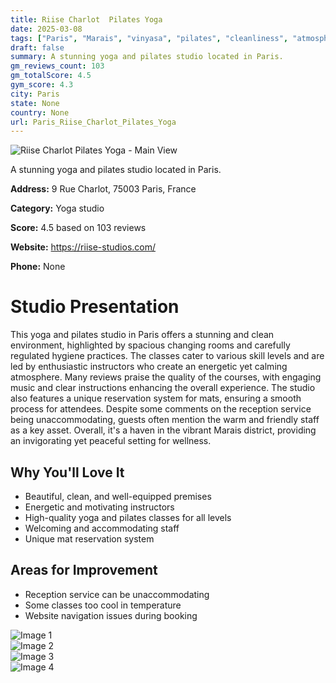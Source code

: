 ```yaml
---
title: Riise Charlot  Pilates Yoga
date: 2025-03-08
tags: ["Paris", "Marais", "vinyasa", "pilates", "cleanliness", "atmosphere", "Paris"]  
draft: false
summary: A stunning yoga and pilates studio located in Paris.
gm_reviews_count: 103
gm_totalScore: 4.5
gym_score: 4.3
city: Paris
state: None
country: None
url: Paris_Riise_Charlot_Pilates_Yoga
---
```


<div className="aspect-[16/9] relative my-8">
  <img 
    src="https://lh5.googleusercontent.com/p/AF1QipPSZu851e8UJZZcwHbe3Fvz9V0CwHn6IRDgYtpS=w1920-h1080-k-no"
    alt="Riise Charlot  Pilates Yoga - Main View"
    className="object-cover absolute inset-0 w-full h-full rounded-lg"
  />
</div>

A stunning yoga and pilates studio located in Paris.

**Address:** 9 Rue Charlot, 75003 Paris, France

**Category:** Yoga studio

**Score:** 4.5 based on 103 reviews

**Website:** https://riise-studios.com/

**Phone:** None

# Studio Presentation

This yoga and pilates studio in Paris offers a stunning and clean environment, highlighted by spacious changing rooms and carefully regulated hygiene practices. The classes cater to various skill levels and are led by enthusiastic instructors who create an energetic yet calming atmosphere. Many reviews praise the quality of the courses, with engaging music and clear instructions enhancing the overall experience. The studio also features a unique reservation system for mats, ensuring a smooth process for attendees. Despite some comments on the reception service being unaccommodating, guests often mention the warm and friendly staff as a key asset. Overall, it's a haven in the vibrant Marais district, providing an invigorating yet peaceful setting for wellness.

## Why You'll Love It

- Beautiful, clean, and well-equipped premises
- Energetic and motivating instructors
- High-quality yoga and pilates classes for all levels
- Welcoming and accommodating staff
- Unique mat reservation system

## Areas for Improvement

- Reception service can be unaccommodating
- Some classes too cool in temperature
- Website navigation issues during booking

<div className="grid grid-cols-1 xl:grid-cols-2 gap-4 my-8">
<div className="aspect-[4/3] relative"><img src="https://lh5.googleusercontent.com/p/AF1QipNWtOfcfGlODQuVqkm1BHIEBVUrmWRhnIzy_EBK=w1920-h1080-k-no" alt="Image 1" className="object-cover absolute inset-0 w-full h-full rounded-lg" /></div>
<div className="aspect-[4/3] relative"><img src="https://lh5.googleusercontent.com/p/AF1QipPsByk5d-_uz6qBRq7F57z5igG_edhiiD6vlzng=w1920-h1080-k-no" alt="Image 2" className="object-cover absolute inset-0 w-full h-full rounded-lg" /></div>
<div className="aspect-[4/3] relative"><img src="https://lh5.googleusercontent.com/p/AF1QipNUV2l2LC-egYPR5yhhTsFy7aEuXSxd8rwb1wLV=w1920-h1080-k-no" alt="Image 3" className="object-cover absolute inset-0 w-full h-full rounded-lg" /></div>
<div className="aspect-[4/3] relative"><img src="https://lh5.googleusercontent.com/p/AF1QipMt_scMit2nl0yMJ1pEse-7Q_A1qr6znaD_fCSD=w1920-h1080-k-no" alt="Image 4" className="object-cover absolute inset-0 w-full h-full rounded-lg" /></div>
</div>
